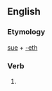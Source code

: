 ==English==

===Etymology===
[[sue]] + [[-eth]]

===Verb===
{{infl|en|verb form}}

# {{archaic third-person singular of|sue}}